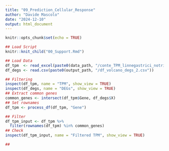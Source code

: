 ---
title: "09_Prediction_Cellular_Response"
author: "Davide Mascolo"
date: "2024-12-10"
output: html_document
---

```{r setup, include = FALSE}
knitr::opts_chunk$set(echo = TRUE)
```

```{r}
## Load Script 
knitr::knit_child("00_Support.Rmd")
```

```{r}
## Load Data
df_tpm  <- read_excel(paste0(data_path, "/conte_TPM_linnegastrici_notriplkicatoR1.xlsx"))
df_degs <- read.csv(paste0(output_path, "/df_volcano_degs_2.csv"))
```

```{r}
## Filtering
inspect(df_tpm, name = "TPM", show_view = TRUE)
inspect(df_degs, name = "DEGs", show_view = TRUE)
## Extract common genes
common_genes <- intersect(df_tpm$Gene, df_degs$X)
## Set rownames
df_tpm <- process_df(df_tpm, "Gene")

## Filter
df_tpm_input <- df_tpm %>% 
  filter(rownames(df_tpm) %in% common_genes)
## Check
inspect(df_tpm_input, name = "Filtered TPM", show_view = TRUE)
```

```{r}
##

```

